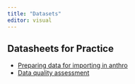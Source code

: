 ```yaml
---
title: "Datasets"
editor: visual
---
```


## Datasheets for Practice

-   [Preparing data for importing in anthro](https://github.com/drpakhare/Workshop-NDA/blob/master/datasets_practice/dataset_preparation.xlsx)
-   [Data quality assessment](https://github.com/drpakhare/Workshop-NDA/blob/master/datasets_practice/dataset_quality.xlsx)
